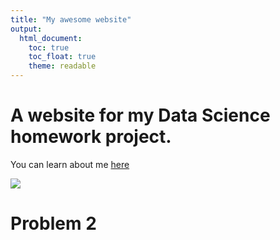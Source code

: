 ```yaml
---
title: "My awesome website"
output: 
  html_document:
    toc: true
    toc_float: true
    theme: readable
---
```


# A website for my Data Science homework project.

You can learn about me [here](About.html)

![](https://images8.alphacoders.com/104/1040260.jpg)

# Problem 2
```r

```









